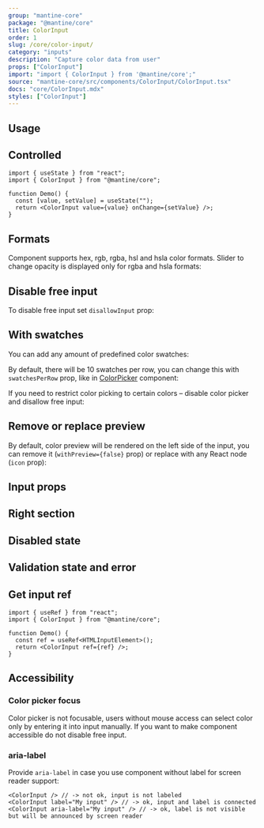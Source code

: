 ```yaml
---
group: "mantine-core"
package: "@mantine/core"
title: ColorInput
order: 1
slug: /core/color-input/
category: "inputs"
description: "Capture color data from user"
props: ["ColorInput"]
import: "import { ColorInput } from '@mantine/core';"
source: "mantine-core/src/components/ColorInput/ColorInput.tsx"
docs: "core/ColorInput.mdx"
styles: ["ColorInput"]
---
```



## Usage

<Demo data={ColorInputDemos.usage} />

## Controlled

```tsx
import { useState } from "react";
import { ColorInput } from "@mantine/core";

function Demo() {
  const [value, setValue] = useState("");
  return <ColorInput value={value} onChange={setValue} />;
}
```

## Formats

Component supports hex, rgb, rgba, hsl and hsla color formats.
Slider to change opacity is displayed only for rgba and hsla formats:

<Demo data={ColorInputDemos.formatsConfigurator} />

## Disable free input

To disable free input set `disallowInput` prop:

<Demo data={ColorInputDemos.readOnly} />

## With swatches

You can add any amount of predefined color swatches:

<Demo data={ColorInputDemos.swatches} />

By default, there will be 10 swatches per row, you can change this with `swatchesPerRow` prop,
like in [ColorPicker](/core/color-picker/) component:

<Demo data={ColorPickerDemos.swatchesConfigurator} />

If you need to restrict color picking to certain colors – disable color picker and disallow free input:

<Demo data={ColorInputDemos.swatchesOnly} />

## Remove or replace preview

By default, color preview will be rendered on the left side of the input,
you can remove it (`withPreview={false}` prop) or replace with any React node (`icon` prop):

<Demo data={ColorInputDemos.icon} />

## Input props

<Demo data={ColorInputDemos.inputConfigurator} />

## Right section

<Demo data={ColorInputDemos.rightSection} />

## Disabled state

<Demo data={ColorInputDemos.disabled} />

## Validation state and error

<Demo data={ColorInputDemos.validation} />

## Get input ref

```tsx
import { useRef } from "react";
import { ColorInput } from "@mantine/core";

function Demo() {
  const ref = useRef<HTMLInputElement>();
  return <ColorInput ref={ref} />;
}
```

## Accessibility

### Color picker focus

Color picker is not focusable, users without mouse access can select color only by entering it into input manually.
If you want to make component accessible do not disable free input.

### aria-label

Provide `aria-label` in case you use component without label for screen reader support:

```tsx
<ColorInput /> // -> not ok, input is not labeled
<ColorInput label="My input" /> // -> ok, input and label is connected
<ColorInput aria-label="My input" /> // -> ok, label is not visible but will be announced by screen reader
```
